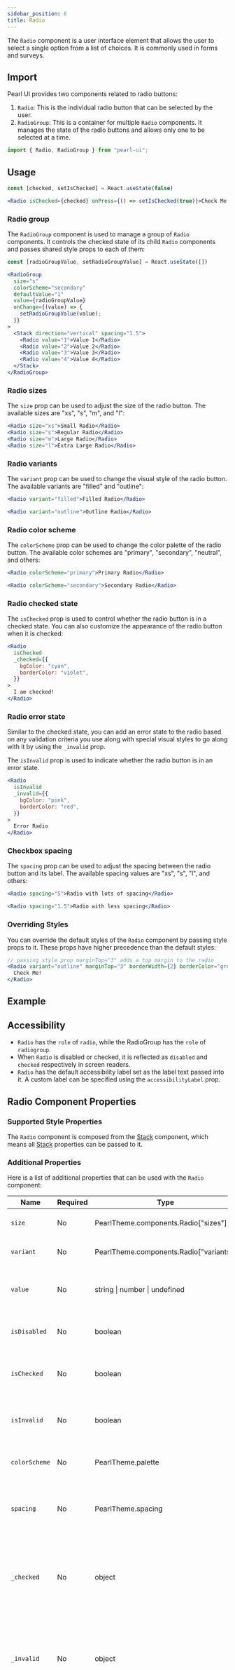 ```yaml
---
sidebar_position: 6
title: Radio
---
```



<div style={{ display: "flex" }}>
  <SourceButton
    label="Source"
    href="https://github.com/agrawal-rohit/pearl-ui/blob/main/src/components/molecules/radio/radio.tsx"
    style={{ marginRight: "10px" }}
  />
  <SourceButton
    label="Theme Source"
    href="https://github.com/agrawal-rohit/pearl-ui/blob/main/src/components/molecules/radio/radio.config.ts"
  />
</div>

The `Radio` component is a user interface element that allows the user to select a single option from a list of choices. It is commonly used in forms and surveys.

## Import

Pearl UI provides two components related to radio buttons:

1. `Radio`: This is the individual radio button that can be selected by the user.
2. `RadioGroup`: This is a container for multiple `Radio` components. It manages the state of the radio buttons and allows only one to be selected at a time.

```jsx
import { Radio, RadioGroup } from "pearl-ui";
```

## Usage

```jsx
const [checked, setIsChecked] = React.useState(false)

<Radio isChecked={checked} onPress={() => setIsChecked(true)}>Check Me!</Radio>
```

### Radio group

The `RadioGroup` component is used to manage a group of `Radio` components. It controls the checked state of its child `Radio` components and passes shared style props to each of them:

```jsx
const [radioGroupValue, setRadioGroupValue] = React.useState([])

<RadioGroup
  size="s"
  colorScheme="secondary"
  defaultValue="1"
  value={radioGroupValue}
  onChange={(value) => {
    setRadioGroupValue(value);
  }}
>
  <Stack direction="vertical" spacing="1.5">
    <Radio value="1">Value 1</Radio>
    <Radio value="2">Value 2</Radio>
    <Radio value="3">Value 3</Radio>
    <Radio value="4">Value 4</Radio>
  </Stack>
</RadioGroup>
```

### Radio sizes

The `size` prop can be used to adjust the size of the radio button. The available sizes are <t>"xs"</t>, <t>"s"</t>, <t>"m"</t>, and <t>"l"</t>:

```jsx
<Radio size="xs">Small Radio</Radio>
<Radio size="s">Regular Radio</Radio>
<Radio size="m">Large Radio</Radio>
<Radio size="l">Extra Large Radio</Radio>
```

### Radio variants

The `variant` prop can be used to change the visual style of the radio button. The available variants are "filled" and "outline":

```jsx
<Radio variant="filled">Filled Radio</Radio>

<Radio variant="outline">Outline Radio</Radio>
```

### Radio color scheme

The `colorScheme` prop can be used to change the color palette of the radio button. The available color schemes are "primary", "secondary", "neutral", and others:

```jsx
<Radio colorScheme="primary">Primary Radio</Radio>

<Radio colorScheme="secondary">Secondary Radio</Radio>
```

### Radio checked state

The `isChecked` prop is used to control whether the radio button is in a checked state. You can also customize the appearance of the radio button when it is checked:

```jsx
<Radio
  isChecked
  _checked={{
    bgColor: "cyan",
    borderColor: "violet",
  }}
>
  I am checked!
</Radio>
```

### Radio error state

Similar to the checked state, you can add an error state to the radio based on any validation criteria you use along with special visual styles to go along with it by using the `_invalid` prop.

The `isInvalid` prop is used to indicate whether the radio button is in an error state.

```jsx
<Radio
  isInvalid
  _invalid={{
    bgColor: "pink",
    borderColor: "red",
  }}
>
  Error Radio
</Radio>
```

### Checkbox spacing

The `spacing` prop can be used to adjust the spacing between the radio button and its label. The available spacing values are "xs", "s", "l", and others:

```jsx
<Radio spacing="5">Radio with lots of spacing</Radio>

<Radio spacing="1.5">Radio with less spacing</Radio>
```

### Overriding Styles

You can override the default styles of the `Radio` component by passing style props to it. These props have higher precedence than the default styles:

```jsx
// passing style prop marginTop="3" adds a top margin to the radio
<Radio variant="outline" marginTop="3" borderWidth={2} borderColor="green">
  Check Me!
</Radio>
```

## Example


<Snack snackId="@agrawal-rohit/radio-light" />

## Accessibility

- `Radio` has the `role` of `radio`, while the RadioGroup has the `role` of `radiogroup`.
- When `Radio` is disabled or checked, it is reflected as `disabled` and `checked` respectively in screen readers.
- `Radio` has the default accessibility label set as the label text passed into it. A custom label can be specified using the `accessibilityLabel` prop.

## Radio Component Properties

### Supported Style Properties

The `Radio` component is composed from the [Stack](../layout/Stack) component, which means all [Stack](../layout/Stack) properties can be passed to it.

### Additional Properties

Here is a list of additional properties that can be used with the `Radio` component:

| Name          | Required | Type                                           | Default     | Description                                                                  |
| ------------- | -------- | ---------------------------------------------- | ----------- | ---------------------------------------------------------------------------- |
| `size`        | No       | <t>PearlTheme.components.Radio["sizes"]</t>    | `"m"`       | Defines the size of the radio.                                               |
| `variant`     | No       | <t>PearlTheme.components.Radio["variants"]</t> | `"filled"`  | Defines the variant of the radio.                                            |
| `value`       | No       | <t>string \| number \| undefined</t>           |             | Defines the value of the radio if it is part of a group.                     |
| `isDisabled`  | No       | <t>boolean</t>                                 | `false`     | Indicates whether the radio is disabled.                                     |
| `isChecked`   | No       | <t>boolean</t>                                 | `false`     | Indicates whether the radio is in a checked state.                           |
| `isInvalid`   | No       | <t>boolean</t>                                 | `false`     | Indicates whether the radio is in an error state.                            |
| `colorScheme` | No       | <t>PearlTheme.palette</t>                      | `"primary"` | Defines the active color palette of the radio.                               |
| `spacing`     | No       | <t>PearlTheme.spacing</t>                      | `"xs"`      | Defines the spacing between the radio and the label text.                    |
| `_checked`    | No       | <t>object</t>                                  | `{}`        | Style properties that are applied when the component is in a checked state.  |
| `_invalid`    | No       | <t>object</t>                                  | `{}`        | Style properties that are applied when the component is in an invalid state. |
| `_disabled`   | No       | <t>object</t>                                  | `{}`        | Style properties that are applied when the component is in a disabled state. |

## RadioGroup Component Properties

### Supported Style Properties

The `RadioGroup` component is composed from the [Stack](../layout/Stack) component, which means all [Stack](../layout/Stack) properties can be passed to it.

### Additional Properties

Here is a list of additional properties that can be used with the `RadioGroup` component:

| Name           | Required | Type                                           | Default     | Description                                                                     |
| -------------- | -------- | ---------------------------------------------- | ----------- | ------------------------------------------------------------------------------- |
| `size`         | No       | <t>PearlTheme.components.Radio["sizes"]</t>    | `"m"`       | Defines the size of all the children radios in the group.                       |
| `variant`      | No       | <t>PearlTheme.components.Radio["variants"]</t> | `"filled"`  | Defines the variant of all the children radios in the group.                    |
| `spacing`      | No       | <t>PearlTheme["spacing"]</t>                   | `2`         | Sets the spacing between the children radios in the group.                      |
| `value`        | No       | <t>string \| number</t>                        |             | Defines the active value of the radio group.                                    |
| `defaultValue` | No       | <t>string \| number</t>                        |             | Defines the default active value of the radio group.                            |
| `onChange`     | No       | <t>(value: string \| number) =&gt; void</t>    |             | Defines the method that gets invoked when the value of the radio group changes. |
| `isDisabled`   | No       | <t>boolean</t>                                 | `false`     | Indicates whether the radio group is disabled.                                  |
| `colorScheme`  | No       | <t>PearlTheme["palette"]</t>                   | `"primary"` | Defines the active color palette of all the children radio in the group.        |

